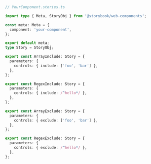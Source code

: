 ```ts
// YourComponent.stories.ts

import type { Meta, StoryObj } from '@storybook/web-components';

const meta: Meta = {
  component: 'your-component',
};

export default meta;
type Story = StoryObj;

export const ArrayInclude: Story = {
  parameters: {
    controls: { include: ['foo', 'bar'] },
  },
};

export const RegexInclude: Story = {
  parameters: {
    controls: { include: /^hello*/ },
  },
};

export const ArrayExclude: Story = {
  parameters: {
    controls: { exclude: ['foo', 'bar'] },
  },
};

export const RegexExclude: Story = {
  parameters: {
    controls: { exclude: /^hello*/ },
  },
};
```
